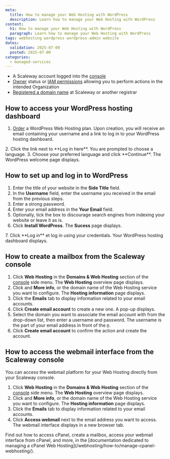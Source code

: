 ```yaml
---
meta:
  title: How to manage your Web Hosting with WordPress
  description: Learn how to manage your Web Hosting with WordPress
content:
  h1: How to manage your Web Hosting with WordPress
  paragraph: Learn how to manage your Web Hosting with WordPress
tags: webhosting wordpress wordpress-admin website
dates:
  validation: 2025-07-09
  posted: 2025-07-09
categories:
  - managed-services
---
```




<Requirements />

- A Scaleway account logged into the [console](https://console.scaleway.com)
- [Owner](/iam/concepts/#owner) status or [IAM permissions](/iam/concepts/#permission) allowing you to perform actions in the intended Organization
- [Registered a domain name](/domains-and-dns/how-to/register-internal-domain/) at Scaleway or another registrar

## How to access your WordPress hosting dashboard

1. [Order](/webhosting/how-to/order-webhosting/) a WordPress Web Hosting plan. Upon creation, you will receive an email containing your username and a link to log in to your WordPress hosting dashboard.
  <Lightbox image={WordPressEmail} alt="Email from the WordPress team containing the username, and link to access the WordPress administrator account" />
2. Click the link next to **Log in here**. You are prompted to choose a language.
3. Choose your preferred language and click **Continue**. The WordPress welcome page displays.

## How to set up and log in to WordPress

1. Enter the title of your website in the **Side Title** field.
2. In the **Username** field, enter the username you received in the email from the previous steps.
3. Enter a strong password.
4. Enter your email address in the **Your Email** field.
5. Optionally, tick the box to discourage search engines from indexing your website or leave it as is.
6. Click **Install WordPress**. The **Sucess** page displays.
  <Lightbox image={WordPressSuccessLogIn} alt="A page displays informing you that WordPress was installed and displaying your username" />
7. Click **Log in** et log in using your credentials. Your WordPress hosting dashboard displays.

## How to create a mailbox from the Scaleway console

1. Click **Web Hosting** in the **Domains & Web Hosting** section of the [console](https://console.scaleway.com/) side menu. The **Web Hosting** overview page displays.
2. Click <Icon name="more" /> and **More info**, or the domain name of the Web Hosting service you want to configure. The **Hosting information** page displays.
3. Click the **Emails** tab to display information related to your email accounts.
4. Click **Create email account** to create a new one. A pop-up displays.
5. Select the domain you want to associate the email account with from the drop-down list, then enter a username and password.
    <Message type="tip">
        The username is the part of your email address in front of the `@`.
    </Message>
6. Click **Create email account** to confirm the action and create the account.

## How to access the webmail interface from the Scaleway console

You can access the webmail platform for your Web Hosting directly from your Scaleway console.

1. Click **Web Hosting** in the **Domains & Web Hosting** section of the [console](https://console.scaleway.com/) side menu. The **Web Hosting** overview page displays.
2. Click <Icon name="more" /> and **More info**, or the domain name of the Web Hosting service you want to configure. The **Hosting information** page displays.
3. Click the **Emails** tab to display information related to your email accounts.
4. Click **Access webmail** next to the email address you want to access. The webmail interface displays in a new browser tab.

<Message type="tip">
 Find out how to access cPanel, create a mailbox, access your webmail interface from cPanel, and more, in the [documentation dedicated to managing a cPanel Web Hosting](/webhosting/how-to/manage-cpanel-webhosting/).
</Message>